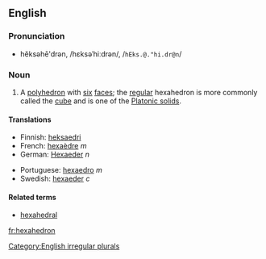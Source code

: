 ==English==
=== Pronunciation===
*hĕksəhē'drən, /hɛksəˈhiːdrən/, /<tt>hEks.@."hi.dr@n</tt>/

===Noun===
{{en-noun2|'''hexahedron'''|'''[[hexahedra]] '''or''' [[hexahedrons]]'''}}

#{{geometry}} A [[polyhedron]] with [[six]] [[face]]s; the [[regular]] hexahedron is more commonly called the [[cube]] and is one of the [[Platonic solid]]s.

====Translations====
<!--Note: add translations for "hexahedron" here, not for "cube"-->
{{top}}
*Finnish: [[heksaedri]]
*French: [[hexaèdre]] ''m''
*German: [[Hexaeder]] ''n''
{{mid}}
*Portuguese: [[hexaedro]] ''m''
*Swedish: [[hexaeder]] ''c''
{{bottom}}

====Related terms====
*[[hexahedral]]

[[Category:English irregular plurals]]
[[fr:hexahedron]]